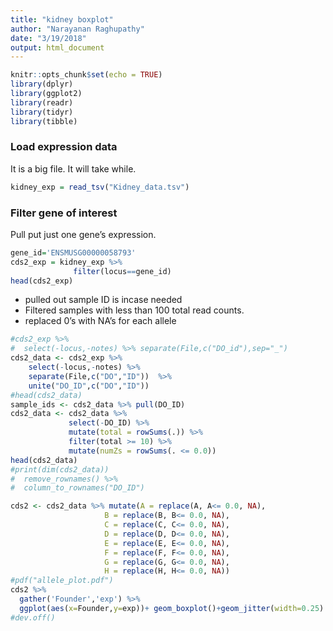 ```yaml
---
title: "kidney boxplot"
author: "Narayanan Raghupathy"
date: "3/19/2018"
output: html_document
---
```


```r
knitr::opts_chunk$set(echo = TRUE)
library(dplyr)
library(ggplot2)
library(readr)
library(tidyr)
library(tibble)
```
### Load expression data

It is a big file. It will take while.

```r
kidney_exp = read_tsv("Kidney_data.tsv")
```

### Filter gene of interest

Pull put just one gene's expression.

```r
gene_id='ENSMUSG00000058793'
cds2_exp = kidney_exp %>% 
              filter(locus==gene_id)
head(cds2_exp)
```

* pulled out sample ID is incase needed
* Filtered samples with less than 100 total read counts.
* replaced 0's with NA's for each allele

```r
#cds2_exp %>% 
#  select(-locus,-notes) %>% separate(File,c("DO_id"),sep="_") 
cds2_data <- cds2_exp %>% 
    select(-locus,-notes) %>% 
    separate(File,c("DO","ID"))  %>%
    unite("DO_ID",c("DO","ID"))
#head(cds2_data)
sample_ids <- cds2_data %>% pull(DO_ID)
cds2_data <- cds2_data %>% 
             select(-DO_ID) %>%
             mutate(total = rowSums(.)) %>% 
             filter(total >= 10) %>%
             mutate(numZs = rowSums(. <= 0.0))
head(cds2_data)
#print(dim(cds2_data))
#  remove_rownames() %>%
#  column_to_rownames("DO_ID")
```

```r
cds2 <- cds2_data %>% mutate(A = replace(A, A<= 0.0, NA),
                     B = replace(B, B<= 0.0, NA),
                     C = replace(C, C<= 0.0, NA),
                     D = replace(D, D<= 0.0, NA),
                     E = replace(E, E<= 0.0, NA),
                     F = replace(F, F<= 0.0, NA),
                     G = replace(G, G<= 0.0, NA),
                     H = replace(H, H<= 0.0, NA))
#pdf("allele_plot.pdf")
cds2 %>% 
  gather('Founder','exp') %>% 
  ggplot(aes(x=Founder,y=exp))+ geom_boxplot()+geom_jitter(width=0.25)
#dev.off()
```


